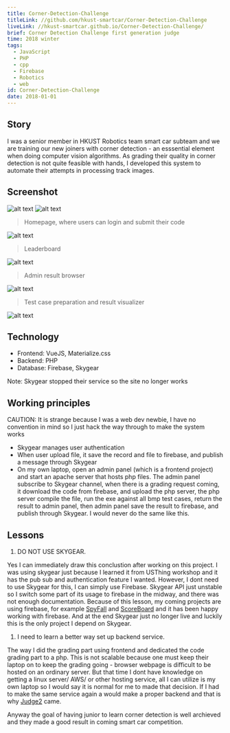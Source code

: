 ```yaml
---
title: Corner-Detection-Challenge
titleLink: //github.com/hkust-smartcar/Corner-Detection-Challenge
liveLink: //hkust-smartcar.github.io/Corner-Detection-Challenge/
brief: Corner Detection Challenge first generation judge
time: 2018 winter
tags:
  - JavaScript
  - PHP
  - cpp
  - Firebase
  - Robotics
  - web
id: Corner-Detection-Challenge
date: 2018-01-01
---
```


## Story

I was a senior member in HKUST Robotics team smart car subteam and we are training our new joiners with corner detection - an esssential element when doing computer vision algorithms. As grading their quality in corner detection is not quite feasible with hands, I developed this system to automate their attempts in processing track images.

## Screenshot

![alt text](../public/img/posts/Corner-Detection-Challenge/image-5.png)
![alt text](../public/img/posts/Corner-Detection-Challenge/image-6.png)

> Homepage, where users can login and submit their code

![alt text](../public/img/posts/Corner-Detection-Challenge/image-1.png)

> Leaderboard

![alt text](../public/img/posts/Corner-Detection-Challenge/image.png)

> Admin result browser

![alt text](../public/img/posts/Corner-Detection-Challenge/image-2.png)

> Test case preparation and result visualizer

![alt text](../public/img/posts/Corner-Detection-Challenge/image-4.png)

## Technology

- Frontend: VueJS, Materialize.css
- Backend: PHP
- Database: Firebase, Skygear

Note: Skygear stopped their service so the site no longer works

## Working principles

CAUTION: It is strange because I was a web dev newbie, I have no convention in mind so I just hack the way through to make the system works

- Skygear manages user authentication
- When user upload file, it save the record and file to firebase, and publish a message through Skygear
- On my own laptop, open an admin panel (which is a frontend project) and start an apache server that hosts php files. The admin panel subscribe to Skygear channel, when there is a grading request coming, it download the code from firebase, and upload the php server, the php server compile the file, run the exe against all bmp test cases, return the result to admin panel, then admin panel save the result to firebase, and publish through Skygear. I would never do the same like this.

## Lessons

1. DO NOT USE SKYGEAR.

  Yes I can immediately draw this conclustion after working on this project. I was using skygear just because I learned it from USThing workshop and it has the pub sub and authentication feature I wanted. However, I dont need to use Skygear for this, I can simply use Firebase. Skygear API just unstable so I switch some part of its usage to firebase in the midway, and there was not enough documentation. Because of this lesson, my coming projects are using firebase, for example [SpyFall](/posts/SpyFall) and [ScoreBoard](/posts/ScoreBoard) and it has been happy working with firebase. And at the end Skygear just no longer live and luckily this is the only project I depend on Skygear.

1. I need to learn a better way set up backend service.
  
  The way I did the grading part using frontend and dedicated the code grading part to a php. This is not scalable because one must keep their laptop on to keep the grading going - browser webpage is difficult to be hosted on an ordinary server. But that time I dont have knowledge on getting a linux server/ AWS/ or other hosting service, all I can utilize is my own laptop so I would say it is normal for me to made that decision. If I had to make the same service again a would make a proper backend and that is why [Judge2](/posts/Judge2) came.

Anyway the goal of having junior to learn corner detection is well archieved and they made a good result in coming smart car competition.